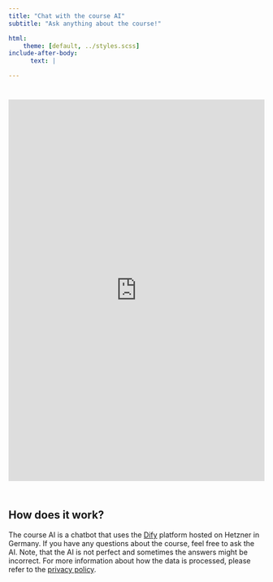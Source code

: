 ```yaml
---
title: "Chat with the course AI"
subtitle: "Ask anything about the course!"

html:
    theme: [default, ../styles.scss]
include-after-body:
      text: |

---
```



```{=html}
<iframe
 src="https://flow.byndsim.com/chatbot/qCOeS5mMpO5kI42U"
 style="width: 100%; height: 750px; border: none; overflow: auto; margin-top: 25px; margin-bottom: 25px;"
 frameborder="0">
</iframe>
```

## How does it work?

The course AI is a chatbot that uses the [Dify](https://dify.byndsim.com/) platform hosted on Hetzner in Germany. If you have any questions about the course, feel free to ask the AI. Note, that the AI is not perfect and sometimes the answers might be incorrect. For more information about how the data is processed, please refer to the [privacy policy](privacy.qmd).
